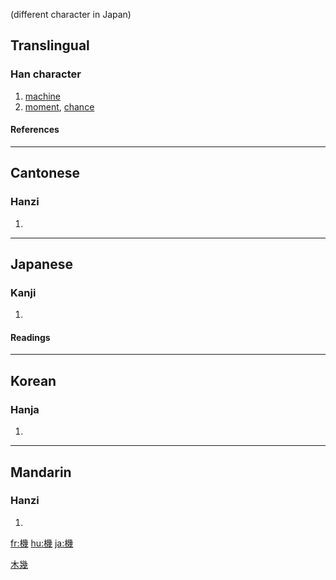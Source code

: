 {{see|机}} (different character in Japan)

==Translingual==
===Han character===
{{Han char|rn=75|rad=木|as=12|sn=16|four=4295<sub>3</sub>|canj=木女戈戈 (DVII)}}
# [[machine]]
# [[moment]], [[chance]]
====References====
{{Han ref|kx=0554.080|dkj=15561|dj=0942.200|hdz=21298.040|uh=6A5F|ud=27231|bh=BEF7|bd=48887}}

----
==Cantonese==
===Hanzi===
{{yue-hanzi|jyut=gei1|y=gei1}}
# {{defn|Cantonese}}

----
==Japanese==
===Kanji===
{{ja-kanji|grade=4|rs=木12}}
# {{defn|Japanese}} 
====Readings====
{{ja-readings|on=[[き]] (ki)|kun=[[はた]] (hata), [[からくり]] (karakuri), [[おり]] (ori)}}

----
==Korean==
===Hanja===
{{ko-hanja|hangeul=[[기]]|eumhun=|rv=gi|mr=ki|y=ki}}
# {{defn|Korean}}



[[Category:CJKV simplified characters which already existed as traditional characters|木幾]]

----
==Mandarin==
===Hanzi===
{{cmn-hanzi|sim=机|pin=[[jī]] (ji1)|wg=chi<sup>1</sup>}}
# {{defn|Mandarin}}

[[fr:機]]
[[hu:機]]
[[ja:機]]